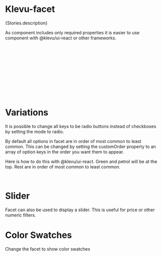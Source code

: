 
<Meta of={Stories} />

# Klevu-facet

<Markdown>{Stories.description}</Markdown>

<Canvas of={Stories.Facet} />

As component includes only required properties it is easier to use component with @klevu/ui-react or other frameworks.

```jsx
import React from "react"
import { KlevuFacet } from "@klevu/ui-react"
import { FilterManager } from "@klevu/core"

const manager = new FilterManager()

// Load the manager options with KlevuFetch or other method.

const MyComp = () => {
  return <KlevuFacet manager={manager} option={manager.options[0]} mode="checkbox" />
}
```

<Controls />

# Variations

It is possible to change all keys to be radio buttons instead of checkboxes by setting the mode to radio.

<Canvas of={Stories.FacetWithRadio} />

By default all options in facet are in order of most common to least common. This can be changed by setting the customOrder property to an array of option keys in the order you want them to appear.

Here is how to do this with @klevu/ui-react. Green and petrol will be at the top. Rest are in order of most common to least common.

<Canvas sourceState="none" of={Stories.CustomOrder} />

```jsx
<KlevuFacet manager={manager} option={manager.options[0]} customOrder={["green", "petrol"]} />
```

# Slider

Facet can also be used to display a slider. This is useful for price or other numeric filters.

<Canvas sourceState="none" of={Stories.Slider} />

# Color Swatches

Change the facet to show color swatches

<Canvas sourceState="none" of={Stories.ColorSwatches} />
